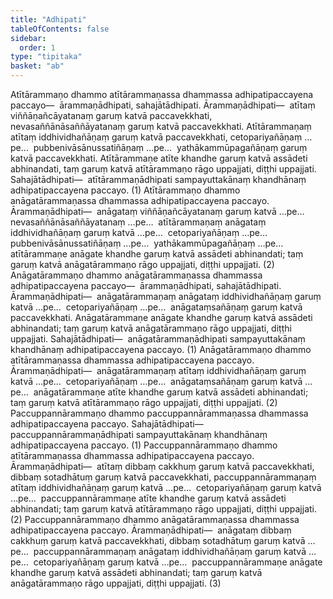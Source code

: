 ```yaml
---
title: "Adhipati"
tableOfContents: false
sidebar:
  order: 1
type: "tipitaka"
basket: "ab"
---
```



<DynamicBreadcrumb />

<Division number="23">

<Paragraph number="2704">
Atītārammaṇo dhammo atītārammaṇassa dhammassa adhipatipaccayena paccayo—  ārammaṇādhipati, sahajātādhipati. <Emphasis>Ārammaṇādhipati</Emphasis>—  atītaṃ viññāṇañcāyatanaṃ garuṃ katvā paccavekkhati, nevasaññānāsaññāyatanaṃ garuṃ katvā paccavekkhati. Atītārammaṇaṃ atītaṃ iddhividhañāṇaṃ garuṃ katvā paccavekkhati, cetopariyañāṇaṃ …pe…  pubbenivāsānussatiñāṇaṃ …pe…  yathākammūpagañāṇaṃ garuṃ katvā paccavekkhati. Atītārammaṇe atīte khandhe garuṃ katvā assādeti abhinandati, taṃ garuṃ katvā atītārammaṇo rāgo uppajjati, diṭṭhi uppajjati. <Emphasis>Sahajātādhipati</Emphasis>—  atītārammaṇādhipati sampayuttakānaṃ khandhānaṃ adhipatipaccayena paccayo. (1)
</Paragraph>

<Paragraph number="2705">
Atītārammaṇo dhammo anāgatārammaṇassa dhammassa adhipatipaccayena paccayo. <Emphasis>Ārammaṇādhipati</Emphasis>—  anāgataṃ viññāṇañcāyatanaṃ garuṃ katvā …pe…  nevasaññānāsaññāyatanaṃ …pe…  atītārammaṇaṃ anāgataṃ iddhividhañāṇaṃ garuṃ katvā …pe…  cetopariyañāṇaṃ …pe…  pubbenivāsānussatiñāṇaṃ …pe…  yathākammūpagañāṇaṃ …pe…  atītārammaṇe anāgate khandhe garuṃ katvā assādeti abhinandati; taṃ garuṃ katvā anāgatārammaṇo rāgo uppajjati, diṭṭhi uppajjati. (2)
</Paragraph>

</Division>
<Division number="24">

<Paragraph number="2706">
Anāgatārammaṇo dhammo anāgatārammaṇassa dhammassa adhipatipaccayena paccayo—  ārammaṇādhipati, sahajātādhipati. <Emphasis>Ārammaṇādhipati</Emphasis>—  anāgatārammaṇaṃ anāgataṃ iddhividhañāṇaṃ garuṃ katvā …pe…  cetopariyañāṇaṃ …pe…  anāgataṃsañāṇaṃ garuṃ katvā paccavekkhati. Anāgatārammaṇe anāgate khandhe garuṃ katvā assādeti abhinandati; taṃ garuṃ katvā anāgatārammaṇo rāgo uppajjati, diṭṭhi uppajjati. <Emphasis>Sahajātādhipati</Emphasis>—  anāgatārammaṇādhipati sampayuttakānaṃ khandhānaṃ adhipatipaccayena paccayo. (1)
</Paragraph>

<Paragraph number="2707">
Anāgatārammaṇo dhammo atītārammaṇassa dhammassa adhipatipaccayena paccayo. <Emphasis>Ārammaṇādhipati</Emphasis>—  anāgatārammaṇaṃ atītaṃ iddhividhañāṇaṃ garuṃ katvā …pe…  cetopariyañāṇaṃ …pe…  anāgataṃsañāṇaṃ garuṃ katvā …pe…  anāgatārammaṇe atīte khandhe garuṃ katvā assādeti abhinandati; taṃ garuṃ katvā atītārammaṇo rāgo uppajjati, diṭṭhi uppajjati. (2)
</Paragraph>

</Division>
<Division number="25">

<Paragraph number="2708">
Paccuppannārammaṇo dhammo paccuppannārammaṇassa dhammassa adhipatipaccayena paccayo. <Emphasis>Sahajātādhipati</Emphasis>—  paccuppannārammaṇādhipati sampayuttakānaṃ khandhānaṃ adhipatipaccayena paccayo. (1)
</Paragraph>

<Paragraph number="2709">
Paccuppannārammaṇo dhammo atītārammaṇassa dhammassa adhipatipaccayena paccayo. <Emphasis>Ārammaṇādhipati</Emphasis>—  atītaṃ dibbaṃ cakkhuṃ garuṃ katvā paccavekkhati, dibbaṃ sotadhātuṃ garuṃ katvā paccavekkhati, paccuppannārammaṇaṃ atītaṃ iddhividhañāṇaṃ garuṃ katvā …pe…  cetopariyañāṇaṃ garuṃ katvā …pe…  paccuppannārammaṇe atīte khandhe garuṃ katvā assādeti abhinandati; taṃ garuṃ katvā atītārammaṇo rāgo uppajjati, diṭṭhi uppajjati. (2)
</Paragraph>

<Paragraph number="2710">
Paccuppannārammaṇo dhammo anāgatārammaṇassa dhammassa adhipatipaccayena paccayo. <Emphasis>Ārammaṇādhipati</Emphasis>—  anāgataṃ dibbaṃ cakkhuṃ garuṃ katvā paccavekkhati, dibbaṃ sotadhātuṃ garuṃ katvā …pe…  paccuppannārammaṇaṃ anāgataṃ iddhividhañāṇaṃ garuṃ katvā …pe…  cetopariyañāṇaṃ garuṃ katvā …pe…  paccuppannārammaṇe anāgate khandhe garuṃ katvā assādeti abhinandati; taṃ garuṃ katvā anāgatārammaṇo rāgo uppajjati, diṭṭhi uppajjati. (3)
</Paragraph>
</Division>